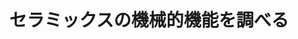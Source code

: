 ﻿---
title: "セラミックスの機械的機能を調べる"
category: "物質理工学院"
vol: "11"
interviewee: "木村 脩七・松尾陽太郎 "
url: ""
tags: []
pdf: "11-2.pdf"
career: ""
preface: "セラミックスは様々な用途に使われる。耐火物、耐食性材料、構造用材料、電子材料、磁性材料など、挙げていけばきりがない。それらのセラミックスの機能は大きく２つに分けることができる。それは、結晶格子に関係する機能と電子や光子に関係する機能である。今回取材した木村・松尾は無機材料工物質理工学院科で機能性セラミックス講座を担当している。そして、ここでは結晶格子に関係する機能、すなわち熱的機能と機械的機能を中心とした研究が行われている。"
---
